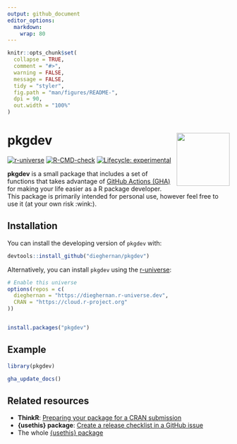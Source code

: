 ```yaml
---
output: github_document
editor_options: 
  markdown: 
    wrap: 80
---
```


<!-- README.md is generated from README.Rmd. Please edit that file -->

```r
knitr::opts_chunk$set(
  collapse = TRUE,
  comment = "#>",
  warning = FALSE,
  message = FALSE,
  tidy = "styler",
  fig.path = "man/figures/README-",
  dpi = 90,
  out.width = "100%"
)
```

# pkgdev <img src="man/figures/logo.png" align="right" width="120"/>

<!-- badges: start -->

[![r-universe](https://dieghernan.r-universe.dev/badges/pkgdev)](https://dieghernan.r-universe.dev/)
[![R-CMD-check](https://github.com/dieghernan/pkgdev/actions/workflows/check-full.yaml/badge.svg)](https://github.com/dieghernan/pkgdev/actions/workflows/check-full.yaml)
[![Lifecycle:
experimental](https://img.shields.io/badge/lifecycle-experimental-orange.svg)](https://lifecycle.r-lib.org/articles/stages.html#experimental)

<!-- badges: end -->

**pkgdev** is a small package that includes a set of functions that takes
advantage of [GitHub Actions (GHA)](https://github.com/features/actions) for
making your life easier as a R package developer. This package is primarily
intended for personal use, however feel free to use it (at your own risk
:wink:).

## Installation

You can install the developing version of `pkgdev` with:

```r
devtools::install_github("dieghernan/pkgdev")
```

Alternatively, you can install `pkgdev` using the
[r-universe](https://dieghernan.r-universe.dev/ui#builds):

```r
# Enable this universe
options(repos = c(
  dieghernan = "https://dieghernan.r-universe.dev",
  CRAN = "https://cloud.r-project.org"
))


install.packages("pkgdev")
```

## Example

```r
library(pkgdev)

gha_update_docs()
```

## Related resources

-   **ThinkR**: [Preparing your package for a CRAN
    submission](https://github.com/ThinkR-open/prepare-for-cran)
-   **{usethis} package**: [Create a release checklist in a GitHub
    issue](https://usethis.r-lib.org/reference/use_release_issue.html)
-   The whole [{usethis} package](https://usethis.r-lib.org)
